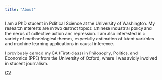 ```yaml
---
title: "About"
---
```


I am a PhD student in Political Science at the University of Washington. My research interests are in two distinct topics: Chinese industrial policy and the nexus of collective action and repression. I am also interested in a variety of methodological themes, especially estimation of latent variables and machine learning applications in causal inference.

I previously earned my BA (First-class) in Philosophy, Politics, and Economics (PPE) from the University of Oxford, where I was avidly involved in student journalism.

[CV](https://github.com/yuanzhouwang/yuanzhouwang.github.io/blob/main/Academic%20CV_Andrew%20Wang.pdf)
